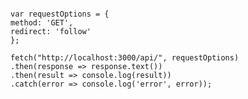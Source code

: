 ```

var requestOptions = {
method: 'GET',
redirect: 'follow'
};

fetch("http://localhost:3000/api/", requestOptions)
.then(response => response.text())
.then(result => console.log(result))
.catch(error => console.log('error', error));

```
